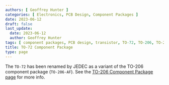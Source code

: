 ```yaml
---
authors: [ Geoffrey Hunter ]
categories: [ Electronics, PCB Design, Component Packages ]
date: 2023-06-12
draft: false
last_update:
  date: 2023-06-12
  author: Geoffrey Hunter
tags: [ component packages, PCB design, transistor, TO-72, TO-206, TO-206AF, TO-18 ]
title: TO-72 Component Package
type: page
---
```



The `TO-72` has been renamed by JEDEC as a variant of the TO-206 component package (`TO-206-AF`). See the [TO-206 Component Package page](/pcb-design/component-packages/to-206-component-package/) for more info.
